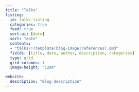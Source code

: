 ```yaml
---
title: "Talks"
listing: 
  id: talks-listing
  categories: true
  feed: true
  sort-ui: [date]
  sort: "date"
  contents:
  - "talks/!(template|blog-image|references).qmd"
  fields: [title, date, author, description, categories]
  type: grid
  grid-columns: 1
  image-height: "12em"

website:
  description: "Blog description"
---
```


::: {#talks-listing}
:::



